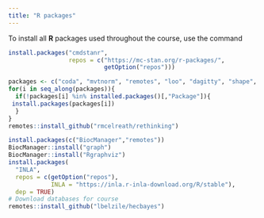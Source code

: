 ```yaml
---
title: "R packages"
---
```


To install all **R** packages used throughout the course, use the command
```r
install.packages("cmdstanr",
                 repos = c("https://mc-stan.org/r-packages/",
                           getOption("repos")))

packages <- c("coda", "mvtnorm", "remotes", "loo", "dagitty", "shape", "rust")
for(i in seq_along(packages)){
  if(!packages[i] %in% installed.packages()[,"Package"]){
 install.packages(packages[i])
  }
}
remotes::install_github("rmcelreath/rethinking")

install.packages(c("BiocManager","remotes"))
BiocManager::install("graph")
BiocManager::install("Rgraphviz")
install.packages(
  "INLA",
  repos = c(getOption("repos"),
            INLA = "https://inla.r-inla-download.org/R/stable"),
  dep = TRUE)
# Download databases for course
remotes::install_github("lbelzile/hecbayes")
```
